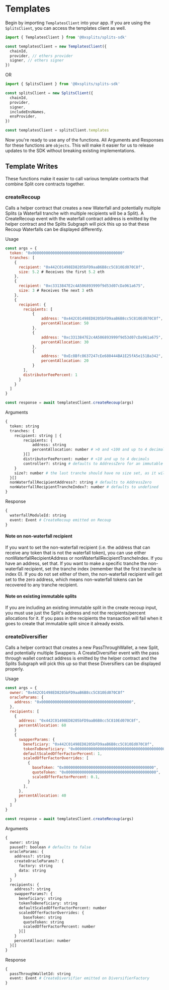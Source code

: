 # Templates

Begin by importing `TemplatesClient` into your app. If you are using the
`SplitsClient`, you can access the templates client as well.

```js
import { TemplatesClient } from '@0xsplits/splits-sdk'

const templatesClient = new TemplatesClient({
  chainId,
  provider, // ethers provider
  signer, // ethers signer
})
```

OR

```js
import { SplitsClient } from '@0xsplits/splits-sdk'

const splitsClient = new SplitsClient({
  chainId,
  provider,
  signer,
  includeEnsNames,
  ensProvider,
})

const templatesClient = splitsClient.templates
```

Now you're ready to use any of the functions. All Arguments and Responses for
these functions are `objects`. This will make it easier for us to release
updates to the SDK without breaking existing implementations.

## Template Writes

These functions make it easier to call various template contracts that combine Split
core contracts together.

### createRecoup

Calls a helper contract that creates a new Waterfall and potentially multiple
Splits (a Waterfall tranche with multiple recipients will be a Split). A CreateRecoup
event with the waterfall contract address is emitted by the helper contract and the
Splits Subgraph will pick this up so that these Recoup Waterfalls can be displayed
differently.

Usage

```js
const args = {
  token: "0x0000000000000000000000000000000000000000"
  tranches: [
    {
      recipient: "0x442C01498ED8205bFD9aaB6B8cc5C810Ed070C8f",
      size: 5.2 # Receives the first 5.2 eth
    },
    {
      recipient: "0xc3313847E2c4A506893999f9d53d07cDa961a675",
      size: 3 # Receives the next 3 eth
    },
    {
      recipient: {
        recipients: [
            {
                address: "0x442C01498ED8205bFD9aaB6B8cc5C810Ed070C8f",
                percentAllocation: 50
            },
            {
                address: "0xc3313847E2c4A506893999f9d53d07cDa961a675",
                percentAllocation: 30
            },
            {
                address: "0xEc8Bfc8637247cEe680444BA1E25fA5e151Ba342",
                percentAllocation: 20
            }
        ],
        distributorFeePercent: 1
      }
    }
  ]
}

const response = await templatesClient.createRecoup(args)
```

Arguments

```graphql
{
  token: string
  tranches: {
    recipient: string | {
        recipients: {
            address: string
            percentAllocation: number # >0 and <100 and up to 4 decimals
        }[]
        distributorFeePercent: number # <10 and up to 4 decimals
        controller?: string # defaults to AddressZero for an immutable split
    }
    size?: number # the last tranche should have no size set, as it will receive all residual funds
  }[]
  nonWaterfallRecipientAddress?: string # defaults to AddressZero
  nonWaterfallRecipientTrancheIndex?: number # defaults to undefined
}
```

Response

```graphql
{
  waterfallModuleId: string
  event: Event # CreateRecoup emitted on Recoup
}
```

#### Note on non-waterfall recipient
If you want to set the non-waterfall recipient (i.e. the address that can receive any
token that is not the waterfall token), you can use either nonWaterfallRecipientAddress
or nonWaterfallRecipientTrancheIndex. If you have an address, set that. If you want to
make a specific tranche the non-waterfall recipient, set the tranche index
(remember that the first tranche is index 0). If you do not set either of them, the 
non-waterfall recipient will get set to the zero address, which means non-waterfall 
tokens can be recovered to any tranche recipient.

#### Note on existing immutable splits
If you are including an existing immutable split in the create recoup input, you must
use just the Split's address and not the recipients/percent allocations for it. If you 
pass in the recipients the transaction will fail when it goes to create that immutable
split since it already exists.

### createDiversifier

Calls a helper contract that creates a new PassThroughWallet, a new Split, and potentially multiple
Swappers. A CreateDiversifier event with the pass through wallet contract address is emitted by the
helper contract and the Splits Subgraph will pick this up so that these Diversifiers can be displayed
properly.

Usage

```js
const args = {
  owner: "0x442C01498ED8205bFD9aaB6B8cc5C810Ed070C8f"
  oracleParams: {
    address: "0x0000000000000000000000000000000000000000",
  },
  recipients: [
    {
      address: "0x442C01498ED8205bFD9aaB6B8cc5C810Ed070C8f",
      percentAllocation: 60
    }
    {
      swapperParams: {
        beneficiary: "0x442C01498ED8205bFD9aaB6B8cc5C810Ed070C8f",
        tokenToBeneficiary: "0x0000000000000000000000000000000000000000",
        defaultScaledOfferFactorPercent: 1,
        scaledOfferFactorOverrides: [
          {
            baseToken: "0x0000000000000000000000000000000000000000",
            quoteToken: "0x0000000000000000000000000000000000000000",
            scaledOfferFactorPercent: 0.1,
          }
        ],
      },
      percentAllocation: 40
    }
  ]
}

const response = await templatesClient.createRecoup(args)
```

Arguments

```graphql
{
  owner: string
  paused?: boolean # defaults to false
  oracleParams: {
    address?: string
    createOracleParams?: {
      factory: string
      data: string
    }
  }
  recipients: {
    address?: string
    swapperParams?: {
      beneficiary: string
      tokenToBeneficiary: string
      defaultScaledOfferFactorPercent: number
      scaledOfferFactorOverrides: {
        baseToken: string
        quoteToken: string
        scaledOfferFactorPercent: number
      }[]
    }
    percentAllocation: number
  }[]
}
```

Response

```graphql
{
  passThroughWalletId: string
  event: Event # CreateDiversifier emitted on DiversifierFactory
}
```
